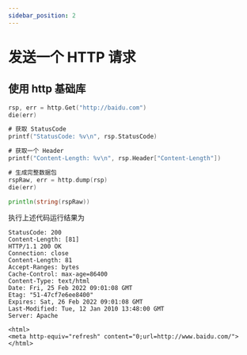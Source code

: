 ```yaml
---
sidebar_position: 2
---
```


# 发送一个 HTTP 请求

## 使用 http 基础库

```go
rsp, err = http.Get("http://baidu.com")
die(err)

# 获取 StatusCode
printf("StatusCode: %v\n", rsp.StatusCode)

# 获取一个 Header
printf("Content-Length: %v\n", rsp.Header["Content-Length"])

# 生成完整数据包
rspRaw, err = http.dump(rsp)
die(err)

println(string(rspRaw))

```

执行上述代码运行结果为

```text
StatusCode: 200
Content-Length: [81]
HTTP/1.1 200 OK
Connection: close
Content-Length: 81
Accept-Ranges: bytes
Cache-Control: max-age=86400
Content-Type: text/html
Date: Fri, 25 Feb 2022 09:01:08 GMT
Etag: "51-47cf7e6ee8400"
Expires: Sat, 26 Feb 2022 09:01:08 GMT
Last-Modified: Tue, 12 Jan 2010 13:48:00 GMT
Server: Apache

<html>
<meta http-equiv="refresh" content="0;url=http://www.baidu.com/">
</html>

```

